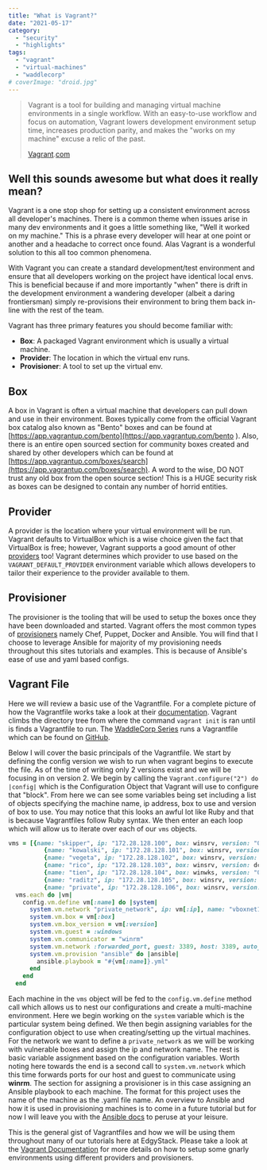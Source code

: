```yaml
---
title: "What is Vagrant?"
date: "2021-05-17"
category: 
  - "security"
  - "highlights"
tags: 
  - "vagrant"
  - "virtual-machines"
  - "waddlecorp"
# coverImage: "droid.jpg"
---
```


> Vagrant is a tool for building and managing virtual machine environments in a single workflow. With an easy-to-use workflow and focus on automation, Vagrant lowers development environment setup time, increases production parity, and makes the "works on my machine" excuse a relic of the past.
> 
> [Vagrant](https://www.vagrantup.com/intro).[com](https://www.vagrantup.com/intro)

## Well this sounds awesome but what does it really mean?

Vagrant is a one stop shop for setting up a consistent environment across all developer's machines. There is a common theme when issues arise in many dev environments and it goes a little something like, "Well it worked on my machine." This is a phrase every developer will hear at one point or another and a headache to correct once found. Alas Vagrant is a wonderful solution to this all too common phenomena.

With Vagrant you can create a standard development/test environment and ensure that all developers working on the project have identical local envs. This is beneficial because if and more importantly "when" there is drift in the development environment a wandering developer (albeit a daring frontiersman) simply re-provisions their environment to bring them back in-line with the rest of the team.

Vagrant has three primary features you should become familiar with:

- **Box**: A packaged Vagrant environment which is usually a virtual machine.
- **Provider**: The location in which the virtual env runs.
- **Provisioner**: A tool to set up the virtual env.

## Box

A box in Vagrant is often a virtual machine that developers can pull down and use in their environment. Boxes typically come from the official Vagrant box catalog also known as "Bento" boxes and can be found at [https://app.vagrantup.com/bento](https://app.vagrantup.com/bento ). Also, there is an entire open sourced section for community boxes created and shared by other developers which can be found at [https://app.vagrantup.com/boxes/search](https://app.vagrantup.com/boxes/search). A word to the wise, DO NOT trust any old box from the open source section! This is a HUGE security risk as boxes can be designed to contain any number of horrid entities.

## Provider

A provider is the location where your virtual environment will be run. Vagrant defaults to VirtualBox which is a wise choice given the fact that VirtualBox is free; however, Vagrant supports a good amount of other [providers](https://www.vagrantup.com/docs/providers) too! Vagrant determines which provider to use based on the `VAGRANT_DEFAULT_PROVIDER` environment variable which allows developers to tailor their experience to the provider available to them.

## Provisioner

The provisioner is the tooling that will be used to setup the boxes once they have been downloaded and started. Vagrant offers the most common types of [provisioners](https://www.vagrantup.com/docs/provisioning) namely Chef, Puppet, Docker and Ansible. You will find that I choose to leverage Ansible for majority of my provisioning needs throughout this sites tutorials and examples. This is because of Ansible's ease of use and yaml based configs.

## Vagrant File

Here we will review a basic use of the Vagrantfile. For a complete picture of how the Vagrantfile works take a look at their [documentation](https://www.vagrantup.com/docs/vagrantfile). Vagrant climbs the directory tree from where the command `vagrant init` is ran until is finds a Vagrantfile to run. The [WaddleCorp Series](https://blog.edgystack.com/tag/waddlecorp/) runs a Vagrantfile which can be found on [GitHub](https://github.com/NetPenguins/pentest-lab/blob/main/Vagrantfile).

Below I will cover the basic principals of the Vagrantfile. We start by defining the config version we wish to run when vagrant begins to execute the file. As of the time of writing only 2 versions exist and we will be focusing in on version 2. We begin by calling the `Vagrant.configure("2") do |config|` which is the Configuration Object that Vagrant will use to configure that "block". From here we can see some variables being set including a list of objects specifying the machine name, ip address, box to use and version of box to use. You may notice that this looks an awful lot like Ruby and that is because Vagrantfiles follow Ruby syntax. We then enter an each loop which will allow us to iterate over each of our `vms` objects.

```ruby
vms = [{name: "skipper", ip: "172.28.128.100", box: winsrv, version: "0.0.5-alpha"},
          {name: "kowalski", ip: "172.28.128.101", box: winsrv, version: dcmem},
          {name: "vegeta", ip: "172.28.128.102", box: winsrv, version: dcmem},
          {name: "rico", ip: "172.28.128.103", box: winsrv, version: dcmem},
          {name: "tien", ip: "172.28.128.104", box: winwks, version: "0.0.2-alpha"},
          {name: "raditz", ip: "172.28.128.105", box: winsrv, version: dcmem},
          {name: "private", ip: "172.28.128.106", box: winsrv, version: dcmem}]
  vms.each do |vm|
    config.vm.define vm[:name] do |system|
      system.vm.network "private_network", ip: vm[:ip], name: "vboxnet1"
      system.vm.box = vm[:box]
      system.vm.box_version = vm[:version]
      system.vm.guest = :windows
      system.vm.communicator = "winrm"
      system.vm.network :forwarded_port, guest: 3389, host: 3389, auto_correct: true
      system.vm.provision "ansible" do |ansible|
        ansible.playbook = "#{vm[:name]}.yml"
      end 
    end
  end
```

Each machine in the `vms` object will be fed to the `config.vm.define` method call which allows us to nest our configurations and create a multi-machine environment. Here we begin working on the `system` variable which is the particular system being defined. We then begin assigning variables for the configuration object to use when creating/setting up the virtual machines. For the network we want to define a `private_network` as we will be working with vulnerable boxes and assign the ip and network name. The rest is basic variable assignment based on the configuration variables. Worth noting here towards the end is a second call to `system.vm.network` which this time forwards ports for our host and guest to communicate using **winrm**. The section for assigning a provisioner is in this case assigning an Ansible playbook to each machine. The format for this project uses the name of the machine as the .yaml file name. An overview to Ansible and how it is used in provisioning machines is to come in a future tutorial but for now I will leave you with the [Ansible docs](https://docs.ansible.com) to peruse at your leisure.

This is the general gist of Vagrantfiles and how we will be using them throughout many of our tutorials here at EdgyStack. Please take a look at the [](https://www.vagrantup.com/docs/networking/private_network)[Vagrant Documentation](https://www.vagrantup.com/docs/index) for more details on how to setup some gnarly environments using different providers and provisioners.
